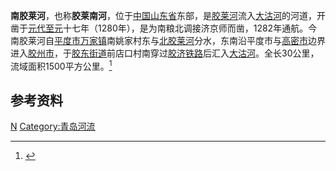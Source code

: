 {{Infobox River
  | river_name      = 南胶莱河
  | image_name      =
  | image_size      = 
  | caption         = 
  | origin          = [[山东省|山东省]][[平度市|平度市]][[万家镇_(平度市)|万家镇]]南姚家村东
  | mouth           = 山东省[[胶州市|胶州市]][[胶东街道|胶东街道]]前店口村南[[大沽河|大沽河]]
  | basin_countries = {{PRC}}
  | length          = 30 公里
  | elevation       = 
  | mouth_elevation = 
  | discharge       = 
  | watershed       = 1500 平方公里
}}
'''南胶莱河'''，也称'''胶莱南河'''，位于[[中国|中国]][[山东省|山东省]]东部，是[[胶莱河|胶莱河]]流入[[大沽河|大沽河]]的河道，开凿于[[元代|元代]][[至元_(忽必烈)|至元]]十七年（1280年），是为南粮北调接济京师而凿，1282年通航。今南胶莱河自[[平度市|平度市]][[万家镇_(平度市)|万家镇]]南姚家村东与[[北胶莱河|北胶莱河]]分水，东南沿平度市与[[高密市|高密市]]边界进入[[胶州市|胶州市]]，于[[胶东街道|胶东街道]]前店口村南穿过[[胶济铁路|胶济铁路]]后汇入[[大沽河|大沽河]]。全长30公里，流域面积1500平方公里。<ref name="中国河湖大典">{{cite book zh |author=《[[中国河湖大典|中国河湖大典]]》编纂委员会 |title=《中国河湖大典·淮河卷》 |format=M |edition=1 |location=北京 |publisher=中国水利水电出版社 |date=2010年9月 |pages=271页 |id= ISBN 978-7-5084-7953-8}}</ref>

==参考资料==
{{reflist}}

[[Category:山东河流|N]]
[[Category:青岛河流|Category:青岛河流]]